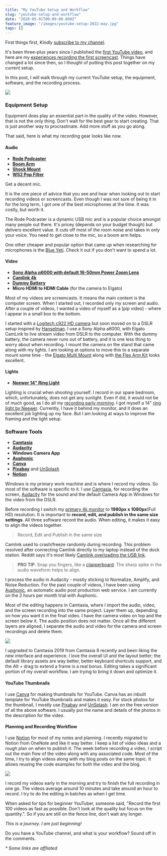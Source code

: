 ```yaml
---
title: "My YouTube Setup and Workflow"
slug: "youtube-setup-and-workflow"
date: "2020-05-01T00:00:00.000Z"
feature_image: "/images/youtube-setup-2022-may.jpg"
tags: []
---
```


First things first, Kindly [subscribe to my channel](https://www.youtube.com/user/rahulnathp).

It's been three-plus years since I published the [first YouTube video](https://www.youtube.com/watch?v=51Qmk3TQJ44), and here are my [experiences recording the first screencast](__GHOST_URL__/blog/recording-my-first-screencast/). Things have changed a lot since then, so I thought of putting this post together on my current setup.

In this post, I will walk through my current YouTube setup, the equipment, software, and the recording process.

![](/images/youtube-setup-2022-may.jpg)

### Equipment Setup

Equipment does play an essential part in the quality of the video. However, that is not the only thing. Don't wait for the best gear to start creating. That is just another way to procrastinate. Add more stuff as you go along.

That said, here is what my recording gear looks like now.

#### Audio

*   [**Rode Podcaster**](http://www.rode.com/microphones/podcaster)
*   [**Boom Arm**](http://www.rode.com/accessories/psa1)
*   [**Shock Mount**](http://www.rode.com/accessories/psm1)
*   [**WS2 Pop Filter**](http://www.rode.com/accessories/ws2)

Get a decent mic.

It is the one piece of advice that you see and hear when looking out to start recording videos or screencasts. Even though I was not sure of being it in for the long term, I got one of the best microphones at the time. It was costly, but worth it.

The Rode Podcaster is a dynamic USB mic and is a popular choice amongst many people out there. It's pricey (depends on your budget though) but delivers excellent value. It cuts off most of the room noise and takes in only your voice. You need to get close to the mic, so a boom arm helps.

One other cheaper and popular option that came up when researching for microphones is the [Blue Yeti](https://amzn.to/3eE6qAm). Check it out if you don't want to spend a lot.

#### Video

*   [**Sony Alpha α6000 with default 16-50mm Power Zoom Lens**](https://www.sony.com.au/electronics/interchangeable-lens-cameras/ilce-6000-body-kit)
*   [**Camlink 4k**](https://www.elgato.com/en/gaming/cam-link-4k)
*   [**Dummy Battery**](https://amzn.to/2VjNIX7)
*   **Micro HDMI to HDMI Cable** (for the camera to Elgato)

Most of my videos are screencasts. It means the main content is the computer screen. When I started out, I recorded only my screen and audio. After a couple of videos, I wanted a video of myself as a \[pip video\] - where I appear in a small box to the bottom.

I started with a [Logitech c922 HD camera](https://www.logitech.com/en-au/product/c922-pro-stream-webcam) but soon moved on to a DSLR setup inspired by [Hanselman](https://www.hanselman.com/blog/GoodBetterBestCreatingTheUltimateRemoteWorkerWebcamSetupOnABudget.aspx). I use a Sony Alpha a6000, with Elgato CamLink to live stream video from DSLR to the computer. With the dummy battery, the camera never runs out of battery, and it is one less thing to worry about when recording. I mount the camera on the stand that came along with my lights. I am looking at options to move this to a separate mount some time - the [Elgato Multi Mount](https://amzn.to/2VUapQK) along with [the Flex Arm Kit](https://amzn.to/2S5dTyW) looks excellent.

#### Lights

*   [**Neewer 14" Ring Light**](https://amzn.to/3eGyVgV)

Lighting is crucial when shooting yourself. I record in our spare bedroom, which, unfortunately, does not get any sunlight. Even if did, it would not be of much good, as I do all my [recording early morning](__GHOST_URL__/blog/waking-up-early-is-all-about-waking-up-to-an-alarm/). I got myself a 14" [ring light by Neewer](https://amzn.to/3eGyVgV). Currently, I have it behind my monitor, and it does an excellent job lighting up my face. But I am looking at ways to improve the framing and the light setup.

### Software Tools

*   [**Camtasia**](https://www.techsmith.com/video-editor.html)
*   [**Audacity**](https://www.audacityteam.org/)
*   **Windows Camera App**
*   [**Auphonic**](https://auphonic.com/)
*   [**Canva**](https://www.canva.com/create-a-design)
*   [**Pixabay**](https://pixabay.com/) and [UnSplash](https://unsplash.com/)
*   [**Notion**](https://www.notion.so/?r=3a20a52080794911b51074f18356e15f)

Windows is my primary work machine and is where I record my videos. So most of the software is specific to it. I use [Camtasia](https://www.techsmith.com/video-editor.html), for recording the screen, [Audacity](https://www.audacityteam.org/) for the sound and the default Camera App in Windows for the video from the DSLR.

Before recording I switch my [primary 4k monitor](__GHOST_URL__/blog/setting-up-multiple-monitors/) to **1980px x 1080px**(Full HD) resolution. It is important to **record, edit, and publish in the same size settings**. All three software record the audio. When editing, it makes it easy to align the videos together.

> Record, Edit and Publish in the same size

Camlink used to crash/freeze randomly during recording. This problem resolved after connecting Camlink directly to my laptop instead of the dock station. Reddit says it's most likely [Camlink overloading the USB link](https://www.reddit.com/r/ElgatoGaming/comments/av88yd/camlink_freezing_mid_stream/ehdq6bq).

> **PRO TIP**: Snap you fingers, like a [clapperboard](https://en.wikipedia.org/wiki/Clapperboard). The sharp spike in the audio waveform helps to align.

I process the audio in Audacity - mostly sticking to Normalize, Amplify, and Noise Reduction. For the past couple of videos, I have been using [Auphonic](https://auphonic.com/), an automatic audio post production web service. I am currently on the 2 hours per month trial with Auphonic.

Most of the editing happens in Camtasia, where I import the audio, video, and the screen recording into the same project. Layer them up, depending on how you want it in the final video. I have the camera video on top and the screen below it. The audio position does not matter. Once all the different layers are aligned, I separate the audio and video for the camera and screen recordings and delete them.

![](/images/camtasia_timeline.jpg)

I upgraded to Camtasia 2019 from Camtasia 8 recently and been liking the new interface and experience. I love the overall UI and the layout better; the default library assets are way better, better keyboard shortcuts support, and the Alt + drag to extend a frame is a real bonus. Editing takes a significant portion of my overall workflow. I am trying to bring it down and optimize it.

#### YouTube Thumbnails

I use [Canva](https://www.canva.com/create-a-design) for making thumbnails for YouTube. Canva has an inbuilt template for YouTube thumbnails and makes it easy. For stock photos for the thumbnail, I mostly use [Pixabay](https://pixabay.com/) and [UnSplash](https://unsplash.com/). I am on the free version of all the above software. I usually put the name and details of the photos in the description for the video.

#### Planning and Recording Workflow

I use [Notion](https://www.notion.so/?r=3a20a52080794911b51074f18356e15f) for most of my notes and planning. I recently migrated to Notion from OneNote and like it way better. I keep a list of video ideas and a rough plan on when to publish it. The week before recording a video, I script out the main flow of the video along with any associated code. Most of the time, I try to align videos along with my blog posts on the same topic. It allows reusing the code examples for both the video and the blog.

![](/images/youtube_planner.jpg)

I record my videos early in the morning and try to finish the full recording in one go. The videos average around 10 minutes and take around an hour to record. I try to do the editing in batches as when I get time.

When asked for tips for beginner YouTuber, someone said, "Record the first 100 videos as fast as possible. Don't look at the quality but focus on the quantity.". So if you are still on the fence line, don't wait any longer.

_This is a journey. I am just beginning!_

Do you have a YouTube channel, and what is your workflow? Sound off in the comments.

_\* Some links are affliated_